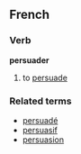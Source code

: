==French==
===Verb===
'''persuader'''

# to [[persuade]]

===Related terms===
*[[persuadé]]
*[[persuasif]]
*[[persuasion]]